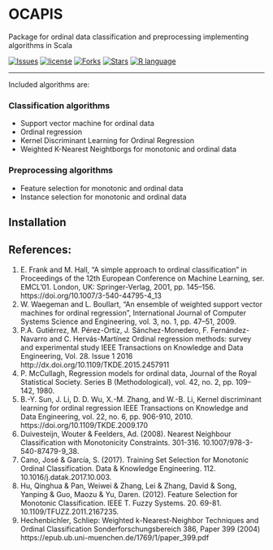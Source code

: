 # OCAPIS 

Package for ordinal data classification and preprocessing implementing algorithms in Scala

[![Issues](https://img.shields.io/github/issues/CristinaHG/OCAPIS.svg)](https://github.com/CristinaHG/OCAPIS/issues)
[![license](https://img.shields.io/github/license/CristinaHG/OCAPIS.svg)](https://www.gnu.org/licenses/gpl.html)
[![Forks](https://img.shields.io/github/forks/CristinaHG/OCAPIS.svg)](https://github.com/CristinaHG/OCAPIS/network/members)
[![Stars](https://img.shields.io/github/stars/CristinaHG/OCAPIS.svg)](https://github.com/CristinaHG/OCAPIS/stargazers)
[![R language](https://img.shields.io/badge/language-R-lightgrey.svg)](https://www.r-project.org/)

---

Included algorithms are:

### Classification algorithms
- Support vector machine for ordinal data
- Ordinal regression
- Kernel Discriminant Learning for Ordinal Regression 
- Weighted K-Nearest Neightborgs for monotonic and ordinal data

### Preprocessing algorithms
- Feature selection for monotonic and ordinal data
- Instance selection for monotonic and ordinal data

## Installation



## References:
1. E. Frank and M. Hall, "A simple approach to ordinal classification"
in Proceedings of the 12th European Conference on Machine Learning,
ser. EMCL'01. London, UK: Springer-Verlag, 2001, pp. 145–156.
https://doi.org/10.1007/3-540-44795-4_13
2. W. Waegeman and L. Boullart, "An ensemble of weighted support
vector machines for ordinal regression", International Journal
of Computer Systems Science and Engineering, vol. 3, no. 1,
pp. 47–51, 2009.
3. P.A. Gutiérrez, M. Pérez-Ortiz, J. Sánchez-Monedero,
F. Fernández-Navarro and C. Hervás-Martínez
Ordinal regression methods: survey and experimental study
IEEE Transactions on Knowledge and Data Engineering, Vol. 28. Issue 1
2016
http://dx.doi.org/10.1109/TKDE.2015.2457911
4. P. McCullagh, Regression models for ordinal data,  Journal of
the Royal Statistical Society. Series B (Methodological), vol. 42,
no. 2, pp. 109–142, 1980.
5. B.-Y. Sun, J. Li, D. D. Wu, X.-M. Zhang, and W.-B. Li,
Kernel discriminant learning for ordinal regression
IEEE Transactions on Knowledge and Data Engineering, vol. 22,
no. 6, pp. 906-910, 2010.
https://doi.org/10.1109/TKDE.2009.170
6. Duivesteijn, Wouter & Feelders, Ad. (2008). Nearest Neighbour Classification with Monotonicity Constraints. 301-316. 10.1007/978-3-540-87479-9_38.
7. Cano, José & García, S. (2017). Training Set Selection for Monotonic Ordinal Classification. Data & Knowledge Engineering. 112. 10.1016/j.datak.2017.10.003. 
8. Hu, Qinghua & Pan, Weiwei & Zhang, Lei & Zhang, David & Song, Yanping & Guo, Maozu & Yu, Daren. (2012). Feature Selection for Monotonic Classification. IEEE T. Fuzzy Systems. 20. 69-81. 10.1109/TFUZZ.2011.2167235. 
9. Hechenbichler, Schliep:
Weighted k-Nearest-Neighbor Techniques and Ordinal Classification Sonderforschungsbereich 386, Paper 399 (2004)
https://epub.ub.uni-muenchen.de/1769/1/paper_399.pdf
